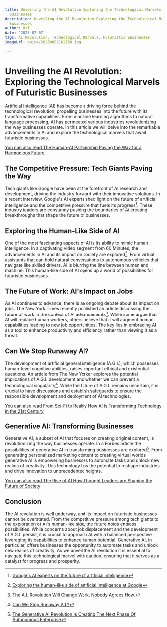 ```yaml
---
title: Unveiling the AI Revolution Exploring the Technological Marvels of Futuristic
  Businesses
description: Unveiling the AI Revolution Exploring the Technological Marvels of Futuristic
  Businesses
author: Usf
date: '2023-07-07'
tags: AI Revolution, Technological Marvels, Futuristic Businesses
imageUrl: /pixa/20230802162158.jpg

---
```

# Unveiling the AI Revolution: Exploring the  Technological Marvels of Futuristic Businesses

Artificial Intelligence (AI) has become a driving  force behind  the technological revolution, propelling businesses into the future with its  transformative capabilities. From machine learning algorithms to natural language processing, AI has permeated various industries revolutionizing the way businesses operate. In this article we  will delve into the remarkable advancements in AI and explore the technological marvels that await futuristic businesses.

[You can also read The Human-AI Partnership Paving the Way for a Harmonious  Future](The%20Human-AI%20Partnership%20Paving%20the%20Way%20for%20a%20Harmonious%20Future)


## The Competitive Pressure: Tech Giants Paving the Way

Tech giants  like Google  have been at the forefront of AI  research  and development,  driving the industry forward  with their innovative solutions. In a recent interview, Google's  AI experts shed light on the  future of artificial intelligence and the competitive  pressure that  fuels its progress[^1^]. These industry leaders  are constantly pushing the boundaries of AI creating breakthroughs that shape the future  of businesses.

## Exploring the Human-Like  Side of AI

One of the most fascinating aspects of AI  is its ability to mimic human intelligence. In a captivating video segment from 60 Minutes, the advancements in AI and its impact on society are explored[^2^]. From virtual assistants that can hold natural conversations to autonomous vehicles that navigate like skilled drivers, AI is blurring the line between human and machine. This human-like  side of AI  opens up a world of possibilities for futuristic businesses.

## The Future of Work: AI's Impact on Jobs

As AI continues to advance, there is an  ongoing  debate about its impact on jobs. The  New York Times recently published an article discussing the future of work in the  context of AI advancements[^3^]. While some argue that AI will  replace human workers, others believe that it will augment human capabilities leading to new job opportunities. The key lies in embracing  AI as a tool to enhance productivity and efficiency rather than viewing it as a threat.

## Can We Stop Runaway AI?

The development of  artificial  general intelligence (A.G.I.), which  possesses human-level cognitive abilities, raises important ethical and existential questions. An article from The New Yorker explores the potential implications of A.G.I. development and whether we can prevent a technological singularity[^4^]. While the future of A.G.I. remains uncertain, it is crucial to have discussions  and establish safeguards to ensure the responsible development and deployment of AI technologies.

[You can also read From Sci-Fi to Reality How AI is Transforming Technology in the 21st Century](From%20Sci-Fi%20to%20Reality%20How%20AI%20is%20Transforming%20Technology%20in%20the%2021st%20Century)


## Generative AI: Transforming Businesses

Generative AI, a subset  of  AI that focuses on creating original content, is revolutionizing  the way businesses operate. In a Forbes article the possibilities of generative AI in transforming  businesses are explored[^5^]. From generating  personalized marketing content to creating virtual worlds generative AI is empowering businesses to automate  tasks  and  unlock new realms of creativity. This technology has the  potential to reshape industries and drive innovation to unprecedented heights.

[You can also read The Rise  of AI How Thought  Leaders  are Shaping the Future of Society](The%20Rise%20of%20AI%20How%20Thought%20Leaders%20are%20Shaping%20the%20Future%20of%20Society)


## Conclusion

The AI revolution is well underway, and its impact on futuristic businesses cannot be overstated. From the competitive pressure  among tech giants  to the exploration of AI's human-like side, the future holds endless possibilities. While concerns about job displacement and the  development  of A.G.I.  persist, it is crucial to approach  AI with a balanced perspective leveraging its capabilities to enhance human potential. Generative AI,  in particular, offers businesses the opportunity to automate tasks  and unlock new realms of creativity. As we unveil the  AI revolution it is essential to navigate  this technological marvel with caution, ensuring  that it  serves  as a catalyst  for progress and prosperity.

[^1^]: [Google's AI experts on the future of artificial intelligence](https://www.cbsnews.com/news/google-artificial-intelligence-future-60-minutes-transcript-2023-07-09/)
[^2^]: [Exploring  the human-like  side of artificial intelligence at Google](https://www.cbsnews.com/video/google-ai-artificial-intelligence-advancements-60-minutes-video-2023-07-09/)
[^3^]: [The  A.I. Revolution Will Change Work.  Nobody Agrees How.](https://www.nytimes.com/2023/06/10/business/ai-jobs-work.html)
[^4^]:  [Can We Stop Runaway A.I.?](https://www.newyorker.com/science/annals-of-artificial-intelligence/can-we-stop-the-singularity)
[^5^]: [The Generative AI Revolution Is Creating The Next Phase Of Autonomous Enterprise](https://www.forbes.com/sites/markminevich/2023/01/29/the-generative-ai-revolution-is-creating-the-next-phase-of-autonomous-enterprise/?sh=2348754e1bc1)